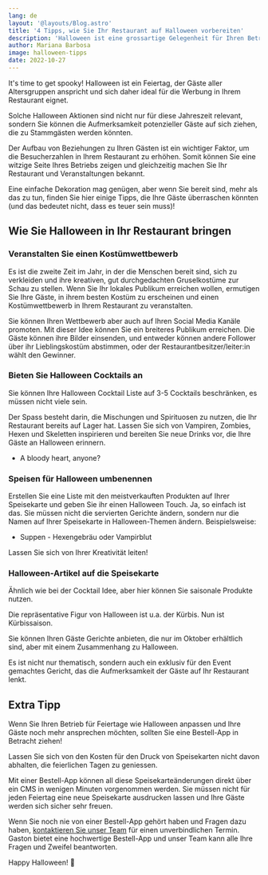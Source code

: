 ```yaml
---
lang: de
layout: '@layouts/Blog.astro'
title: '4 Tipps, wie Sie Ihr Restaurant auf Halloween vorbereiten'
description: 'Halloween ist eine grossartige Gelegenheit für Ihren Betrieb, denn viele Gäste möchten für saisonale Artikel ausgeben, die sie in Halloween-Stimmung versetzen. Nutzen Sie den bevorstehenden Feiertag und steigern Sie Ihren Umsatz mit diesen Tipps.'
author: Mariana Barbosa
image: halloween-tipps
date: 2022-10-27
---
```


It's time to get spooky! Halloween ist ein Feiertag, der Gäste aller Altersgruppen anspricht und sich daher ideal für die Werbung in Ihrem Restaurant eignet.

Solche Halloween Aktionen sind nicht nur für diese Jahreszeit relevant, sondern Sie können die Aufmerksamkeit potenzieller Gäste auf sich ziehen, die zu Stammgästen werden könnten.

Der Aufbau von Beziehungen zu Ihren Gästen ist ein wichtiger Faktor, um die Besucherzahlen in Ihrem Restaurant zu erhöhen. Somit können Sie eine witzige Seite Ihres Betriebs zeigen und gleichzeitig machen Sie Ihr Restaurant und Veranstaltungen bekannt.

Eine einfache Dekoration mag genügen, aber wenn Sie bereit sind, mehr als das zu tun, finden Sie hier einige Tipps, die Ihre Gäste überraschen könnten (und das bedeutet nicht, dass es teuer sein muss)!

## Wie Sie Halloween in Ihr Restaurant bringen

### Veranstalten Sie einen Kostümwettbewerb

Es ist die zweite Zeit im Jahr, in der die Menschen bereit sind, sich zu verkleiden und ihre kreativen, gut durchgedachten Gruselkostüme zur Schau zu stellen. Wenn Sie Ihr lokales Publikum erreichen wollen, ermutigen Sie Ihre Gäste, in ihrem besten Kostüm zu erscheinen und einen Kostümwettbewerb in Ihrem Restaurant zu veranstalten.

Sie können Ihren Wettbewerb aber auch auf Ihren Social Media Kanäle promoten. Mit dieser Idee können Sie ein breiteres Publikum erreichen. Die Gäste können ihre Bilder einsenden, und entweder können andere Follower über ihr Lieblingskostüm abstimmen, oder der Restaurantbesitzer/leiter:in wählt den Gewinner.

### Bieten Sie Halloween Cocktails an

Sie können Ihre Halloween Cocktail Liste auf 3-5 Cocktails beschränken, es müssen nicht viele sein.

Der Spass besteht darin, die Mischungen und Spirituosen zu nutzen, die Ihr Restaurant bereits auf Lager hat. Lassen Sie sich von Vampiren, Zombies, Hexen und Skeletten inspirieren und bereiten Sie neue Drinks vor, die Ihre Gäste an Halloween erinnern.

- A bloody heart, anyone?

### Speisen für Halloween umbenennen

Erstellen Sie eine Liste mit den meistverkauften Produkten auf Ihrer Speisekarte und geben Sie ihr einen Halloween Touch. Ja, so einfach ist das. Sie müssen nicht die servierten Gerichte ändern, sondern nur die Namen auf Ihrer Speisekarte in Halloween-Themen ändern. Beispielsweise:

- Suppen - Hexengebräu oder Vampirblut

Lassen Sie sich von Ihrer Kreativität leiten!

### Halloween-Artikel auf die Speisekarte

Ähnlich wie bei der Cocktail Idee, aber hier können Sie saisonale Produkte nutzen.

Die repräsentative Figur von Halloween ist u.a. der Kürbis. Nun ist Kürbissaison.

Sie können Ihren Gäste Gerichte anbieten, die nur im Oktober erhältlich sind, aber mit einem Zusammenhang zu Halloween.

Es ist nicht nur thematisch, sondern auch ein exklusiv für den Event gemachtes Gericht, das die Aufmerksamkeit der Gäste auf Ihr Restaurant lenkt.

## Extra Tipp

Wenn Sie Ihren Betrieb für Feiertage wie Halloween anpassen und Ihre Gäste noch mehr ansprechen möchten, sollten Sie eine Bestell-App in Betracht ziehen!

Lassen Sie sich von den Kosten für den Druck von Speisekarten nicht davon abhalten, die feierlichen Tagen zu geniessen.

Mit einer Bestell-App können all diese Speisekarteänderungen direkt über ein CMS in wenigen Minuten vorgenommen werden. Sie müssen nicht für jeden Feiertag eine neue Speisekarte ausdrucken lassen und Ihre Gäste werden sich sicher sehr freuen.

Wenn Sie noch nie von einer Bestell-App gehört haben und Fragen dazu haben, [kontaktieren Sie unser Team](/de/kontakt) für einen unverbindlichen Termin. Gaston bietet eine hochwertige Bestell-App und unser Team kann alle Ihre Fragen und Zweifel beantworten.

Happy Halloween! 🎃
